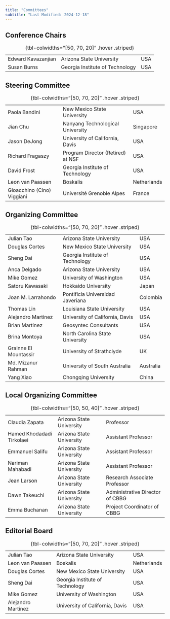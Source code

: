```yaml
---
title: "Committees"
subtitle: "Last Modified: 2024-12-18" 
---
```


## Conference Chairs

|                |                                 |         |
|----------------|---------------------------------|---------|
| Edward Kavazanjian | Arizona State University        | USA     |
| Susan Burns    | Georgia Institute of Technology | USA     |

: {tbl-colwidths="[50, 70, 20]" .hover .striped}

## Steering Committee

|                            |                                   |             |
|----------------------------|-----------------------------------|-------------|
| Paola Bandini              | New Mexico State University       | USA         |
| Jian Chu                   | Nanyang Technological University  | Singapore   |
| Jason DeJong               | University of California, Davis   | USA         |
| Richard Fragaszy           | Program Director (Retired) at NSF | USA         |
| David Frost                | Georgia Institute of Technology   | USA         |
| Leon van Paassen           | Boskalis                          | Netherlands |
| Gioacchino (Cino) Viggiani | Université Grenoble Alpes         | France      |

: {tbl-colwidths="[50, 70, 20]" .hover .striped}

## Organizing Committee 

|                       |                                  |           |
|-----------------------|----------------------------------|-----------|
| Julian Tao            | Arizona State University         | USA       |
| Douglas Cortes        | New Mexico State University      | USA       |
| Sheng Dai             | Georgia Institute of Technology  | USA       |
| Anca Delgado          | Arizona State University         | USA       |
| Mike Gomez            | University of Washington         | USA       |
| Satoru Kawasaki       | Hokkaido University              | Japan     |
| Joan M. Larrahondo    | Pontificia Universidad Javeriana | Colombia  |
| Thomas Lin            | Louisiana State University       | USA       |
| Alejandro Martinez    | University of California, Davis  | USA       |
| Brian Martinez        | Geosyntec Consultants            | USA       |
| Brina Montoya         | North Carolina State University  | USA       |
| Grainne El Mountassir | University of Strathclyde        | UK        |
| Md. Mizanur Rahman    | University of South Australia    | Australia |
| Yang Xiao             | Chongqing University             | China     |

: {tbl-colwidths="[50, 70, 20]" .hover .striped}

## Local Organizing Committee

|                           |                          |                                 |
|---------------------------|--------------------------|---------------------------------|
| Claudia Zapata            | Arizona State University | Professor                       |
| Hamed Khodadadi Tirkolaei | Arizona State University | Assistant Professor             |
| Emmanuel Salifu           | Arizona State University | Assistant Professor             |
| Nariman Mahabadi          | Arizona State University | Assistant Professor             |
| Jean Larson               | Arizona State University | Research Associate Professor    |
| Dawn Takeuchi             | Arizona State University | Administrative Director of CBBG |
| Emma Buchanan             | Arizona State University | Project Coordinator of CBBG     |

: {tbl-colwidths="[50, 50, 40]" .hover .striped}

## Editorial Board

|                    |                                 |             |
|--------------------|---------------------------------|-------------|
| Julian Tao         | Arizona State University        | USA         |
| Leon van Paassen   | Boskalis                        | Netherlands |
| Douglas Cortes     | New Mexico State University     | USA         |
| Sheng Dai          | Georgia Institute of Technology | USA         |
| Mike Gomez         | University of Washington        | USA         |
| Alejandro Martinez | University of California, Davis | USA         |

: {tbl-colwidths="[50, 70, 20]" .hover .striped}
